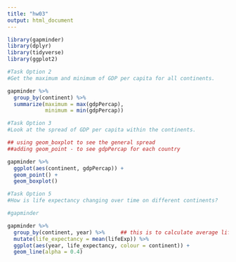 ```yaml
---
title: "hw03"
output: html_document
---
```


```r
library(gapminder)
library(dplyr)
library(tidyverse)
library(ggplot2)
```

```r
#Task Option 2
#Get the maximum and minimum of GDP per capita for all continents.

gapminder %>% 
  group_by(continent) %>% 
  summarize(maximum = max(gdpPercap),
            minimum = min(gdpPercap))
```


```r
#Task Option 3
#Look at the spread of GDP per capita within the continents. 

## using geom_boxplot to see the general spread
##adding geom_point - to see gdpPercap for each country

gapminder %>% 
  ggplot(aes(continent, gdpPercap)) +
  geom_point() +
  geom_boxplot()
```




```r
#Task Option 5
#How is life expectancy changing over time on different continents?

#gapminder 

gapminder %>%
  group_by(continent, year) %>%     ## this is to calculate average life expectancy in each continent; each year
  mutate(life_expectancy = mean(lifeExp)) %>%
  ggplot(aes(year, life_expectancy, colour = continent)) +
  geom_line(alpha = 0.4)
  

```

